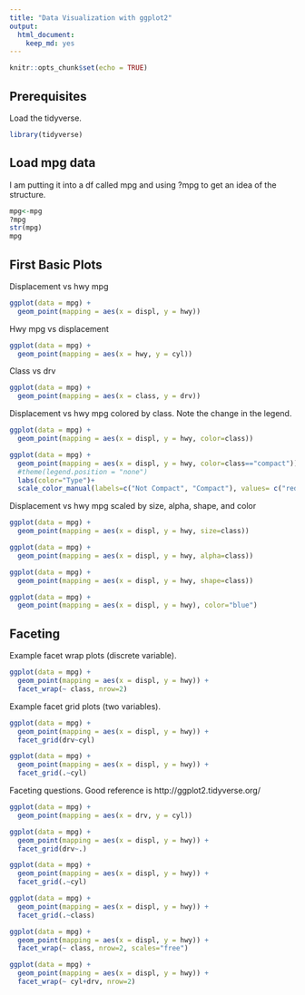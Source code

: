 ```yaml
---
title: "Data Visualization with ggplot2"
output: 
  html_document: 
    keep_md: yes
---
```


```r
knitr::opts_chunk$set(echo = TRUE)
```

## Prerequisites
Load the tidyverse.

```r
library(tidyverse)
```

## Load mpg data
I am putting it into a df called mpg and using ?mpg to get an idea of the structure.

```r
mpg<-mpg
?mpg
str(mpg)
mpg
```

## First Basic Plots

Displacement vs hwy mpg
```r
ggplot(data = mpg) + 
  geom_point(mapping = aes(x = displ, y = hwy))
```

Hwy mpg vs displacement
```r
ggplot(data = mpg) + 
  geom_point(mapping = aes(x = hwy, y = cyl))
```

Class vs drv
```r
ggplot(data = mpg) + 
  geom_point(mapping = aes(x = class, y = drv))
```

Displacement vs hwy mpg colored by class.
Note the change in the legend.
```r
ggplot(data = mpg) + 
  geom_point(mapping = aes(x = displ, y = hwy, color=class))

ggplot(data = mpg) + 
  geom_point(mapping = aes(x = displ, y = hwy, color=class=="compact"))+
  #theme(legend.position = "none")
  labs(color="Type")+
  scale_color_manual(labels=c("Not Compact", "Compact"), values= c("red", "blue"))
```

Displacement vs hwy mpg scaled by size, alpha, shape, and color
```r
ggplot(data = mpg) + 
  geom_point(mapping = aes(x = displ, y = hwy, size=class))

ggplot(data = mpg) + 
  geom_point(mapping = aes(x = displ, y = hwy, alpha=class))

ggplot(data = mpg) + 
  geom_point(mapping = aes(x = displ, y = hwy, shape=class))

ggplot(data = mpg) + 
  geom_point(mapping = aes(x = displ, y = hwy), color="blue")
```

## Faceting

Example facet wrap plots (discrete variable).
```r
ggplot(data = mpg) + 
  geom_point(mapping = aes(x = displ, y = hwy)) +
  facet_wrap(~ class, nrow=2)
```

Example facet grid plots (two variables).
```r
ggplot(data = mpg) + 
  geom_point(mapping = aes(x = displ, y = hwy)) +
  facet_grid(drv~cyl)

ggplot(data = mpg) + 
  geom_point(mapping = aes(x = displ, y = hwy)) +
  facet_grid(.~cyl)
```

Faceting questions.
Good reference is http://ggplot2.tidyverse.org/
```r
ggplot(data = mpg) + 
  geom_point(mapping = aes(x = drv, y = cyl))

ggplot(data = mpg) + 
  geom_point(mapping = aes(x = displ, y = hwy)) +
  facet_grid(drv~.)

ggplot(data = mpg) + 
  geom_point(mapping = aes(x = displ, y = hwy)) +
  facet_grid(.~cyl)

ggplot(data = mpg) + 
  geom_point(mapping = aes(x = displ, y = hwy)) +
  facet_grid(.~class)

ggplot(data = mpg) + 
  geom_point(mapping = aes(x = displ, y = hwy)) +
  facet_wrap(~ class, nrow=2, scales="free")

ggplot(data = mpg) + 
  geom_point(mapping = aes(x = displ, y = hwy)) +
  facet_wrap(~ cyl+drv, nrow=2)
```